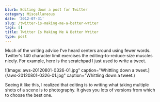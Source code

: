 ```yaml
---
blurb: Editing down a post for Twitter
category: Miscellaneous
date: '2012-07-31'
slug: /twitter-is-making-me-a-better-writer
tags: []
title: Twitter Is Making Me A Better Writer
type: post
---
```



Much of the writing advice I've heard centers around using fewer words. Twitter's 140 character limit exercises the editing-to-reduce-size muscles nicely. For example, here is the scratchpad I just used to write a tweet.

![Image: aws-20120801-0326-01.jpg" caption="Whittling down a tweet.](/aws-20120801-0326-01.jpg" caption="Whittling down a tweet.)

Seeing it like this, I realized that editing is to writing what taking multiple shots of a scene is to photography. It gives you lots of versions from which to choose the best one.